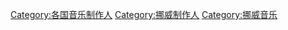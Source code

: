 [[Category:各国音乐制作人|Category:各国音乐制作人]]
[[Category:挪威制作人|Category:挪威制作人]]
[[Category:挪威音乐|Category:挪威音乐]]